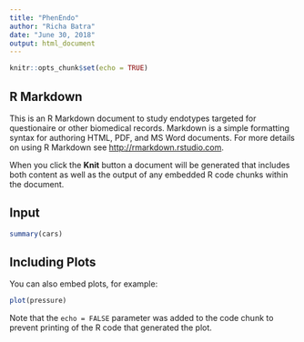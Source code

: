 ```yaml
---
title: "PhenEndo"
author: "Richa Batra"
date: "June 30, 2018"
output: html_document
---
```


```r
knitr::opts_chunk$set(echo = TRUE)
```



## R Markdown

This is an R Markdown document to study endotypes targeted for questionaire or other biomedical records. Markdown is a simple formatting syntax for authoring HTML, PDF, and MS Word documents. For more details on using R Markdown see <http://rmarkdown.rstudio.com>.

When you click the **Knit** button a document will be generated that includes both content as well as the output of any embedded R code chunks within the document. 

## Input 

```r
summary(cars)
```

## Including Plots

You can also embed plots, for example:

```r
plot(pressure)
```

Note that the `echo = FALSE` parameter was added to the code chunk to prevent printing of the R code that generated the plot.
